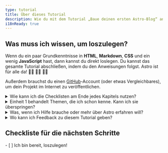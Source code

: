 ```yaml
---
type: tutorial
title: Über dieses Tutorial
description: Wie du mit dem Tutorial „Baue deinen ersten Astro-Blog“ anfangen kannst.
i18nReady: true
---
```



## Was muss ich wissen, um loszulegen?

Wenn du ein paar Grundkenntnisse in **HTML**, **Markdown**, **CSS** und ein wenig **JavaScript** hast, dann kannst du direkt loslegen. 
Du kannst das gesamte Tutorial abschließen, indem du den Anweisungen folgst. Astro ist für alle da! 🧑‍🚀 👩‍🚀 👨‍🚀 

Außerdem brauchst du einen [GitHub](https://github.com)-Account (oder etwas Vergleichbares), um dein Projekt im Internet zu veröffentlichen. 

<details>
<summary>Wie kann ich die Checklisten am Ende jedes Kapitels nutzen?</summary>

Du hakst sie einfach ab! 

Am Ende jeder Seite befinden sich anklickbare Checklisten mit den Aufgaben, die du nun lösen können solltest. Hake diese Punkte ab, um deine Fortschritte im Tutorial-Tracker verfolgen zu können. 
Der Tracker ist optional, kann dir aber dabei helfen, den Einstieg an der richtigen Stelle wieder zu finden, wenn du das Tutorial in mehreren Sitzungen abschließt. 
Du kannst auch einige Punkte der Checkliste erst mal nicht abhaken, als Erinnerung, falls du später zurückkehren möchtest. 
(Diese Daten werden nur im lokalen Speicher deines Browsers gespeichert und nirgendwo sonst. Es werden keine Daten von Astro gesammelt.)

</details>

<details>
<summary>Einheit 1 behandelt Themen, die ich schon kenne. Kann ich sie überspringen?</summary>

Du kannst die Lektionen von [Einheit 1](/de/tutorial/1-setup/) nutzen, um sicherzugehen, dass du die Entwicklungstools und Accounts hast, die du brauchst, um das Tutorial abzuschließen. Die Einheit begleitet dich dabei, dein erstes Astro-Projekt zu erstellen, auf GitHub zu speichern und auf Netlify zu veröffentlichen. 

Wenn du [ein neues, leeres Astro-Projekt erstellst](/de/install-and-setup/) und mit deinem Setup bereits vertraut bist, kannst du diese Einheit aber überspringen und direkt zu [Einheit 2](/de/tutorial/2-pages/) gehen, wo du neue Seiten für dein Projekt erstellst. 
</details>

<details>
<summary>Was, wenn ich Hilfe brauche oder mehr über Astro erfahren will?</summary>

Unser [Astro-Discord-Server](https://astro.build/chat) ist der beste Ort dafür! 

In unserem Support-Kanal kannst du Fragen stellen, oder du kannst in `#general` oder `#off-topic` „Hallo“ sagen und chatten.
</details>

<details>
<summary>Wo kann ich Feedback zu diesem Tutorial geben?</summary>

Dieses Tutorial ist ein Projekt unseres Docs-Teams. Du kannst uns auf Discord im `#docs`-Kanal finden oder direkt ein Issue im [Docs-Repository](https://github.com/withastro/docs/issues) erstellen. 
</details>

<Box icon="check-list">

## Checkliste für die nächsten Schritte 

<Checklist>
- [ ] Ich bin bereit, loszulegen!
</Checklist>
</Box>
